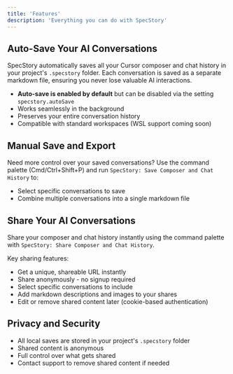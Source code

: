```yaml
---
title: 'Features'
description: 'Everything you can do with SpecStory'
---
```


## Auto-Save Your AI Conversations

SpecStory automatically saves all your Cursor composer and chat history in your project's `.specstory` folder. Each conversation is saved as a separate markdown file, ensuring you never lose valuable AI interactions.

- **Auto-save is enabled by default** but can be disabled via the setting `specstory.autoSave`
- Works seamlessly in the background
- Preserves your entire conversation history
- Compatible with standard workspaces (WSL support coming soon)

## Manual Save and Export

Need more control over your saved conversations? Use the command palette (Cmd/Ctrl+Shift+P) and run `SpecStory: Save Composer and Chat History` to:

- Select specific conversations to save
- Combine multiple conversations into a single markdown file

## Share Your AI Conversations

Share your composer and chat history instantly using the command palette with `SpecStory: Share Composer and Chat History`. 

Key sharing features:
- Get a unique, shareable URL instantly
- Share anonymously - no signup required
- Select specific conversations to include
- Add markdown descriptions and images to your shares
- Edit or remove shared content later (cookie-based authentication)

## Privacy and Security

- All local saves are stored in your project's `.specstory` folder
- Shared content is anonymous
- Full control over what gets shared
- Contact support to remove shared content if needed

